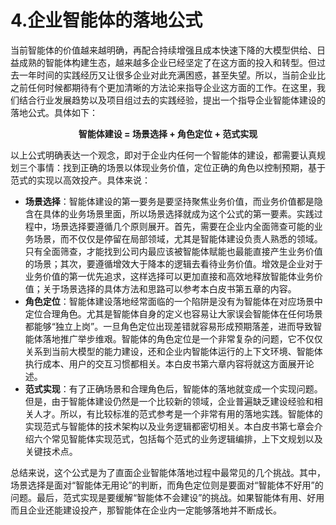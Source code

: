 # 4.企业智能体的落地公式
当前智能体的价值越来越明确，再配合持续增强且成本快速下降的大模型供给、日益成熟的智能体构建生态，越来越多企业已经坚定了在这方面的投入和转型。但过去一年时间的实践经历又让很多企业对此充满困惑，甚至失望。所以，当前企业比之前任何时候都期待有个更加清晰的方法论来指导企业这方面的工作。在这里，我们结合行业发展趋势以及项目组过去的实践经验，提出一个指导企业智能体建设的落地公式。具体如下：

<div align="center">
<p><strong>智能体建设 = 场景选择 + 角色定位 + 范式实现</strong></p>
</div>

以上公式明确表达一个观念，即对于企业内任何一个智能体的建设，都需要认真规划三个事情：找到正确的场景以体现业务价值，定位正确的角色以控制预期，基于范式的实现以高效投产。具体来说：
- **场景选择**：智能体建设的第一要务是要坚持聚焦业务价值，而业务价值都是隐含在具体的业务场景里面，所以场景选择就成为这个公式的第一要素。实践过程中，场景选择要遵循几个原则展开。首先，需要在企业内全面筛查可能的业务场景，而不仅仅是停留在局部领域，尤其是智能体建设负责人熟悉的领域。只有全面筛查，才能找到公司内最应该被智能体赋能也最能直接产生业务价值的场景；其次，要遵循增效大于降本的逻辑去看待业务价值。增效是企业对于业务价值的第一优先追求，这样选择可以更加直接和高效地释放智能体业务价值；关于场景选择的具体方法和思路可以参考本白皮书第五章的内容。
- **角色定位**：智能体建设落地经常面临的一个陷阱是没有为智能体在对应场景中定位合理角色。尤其是智能体自身的定义也容易让大家误会智能体在任何场景都能够“独立上岗”。一旦角色定位出现差错就容易形成预期落差，进而导致智能体落地推广举步维艰。智能体的角色定位是一个非常复杂的问题，它不仅仅关系到当前大模型的能力建设，还和企业内智能体运行的上下文环境、智能体执行成本、用户的交互习惯都相关。本白皮书第六章内容将就这方面展开论述。
- **范式实现**：有了正确场景和合理角色后，智能体的落地就变成一个实现问题。但是，由于智能体建设仍然是一个比较新的领域，企业普遍缺乏建设经验和相关人才。所以，有比较标准的范式参考是一个非常有用的落地实践。智能体的实现范式与智能体的技术架构以及业务逻辑都密切相关。本白皮书第七章会介绍六个常见智能体实现范式，包括每个范式的业务逻辑编排，上下文规划以及关键技术点。

总结来说，这个公式是为了直面企业智能体落地过程中最常见的几个挑战。其中，场景选择是面对“智能体无用论”的判断，而角色定位则是要面对“智能体不好用”的问题。最后，范式实现是要缓解“智能体不会建设”的挑战。如果智能体有用、好用而且企业还能建设投产，那智能体在企业内一定能够落地并不断成长。
